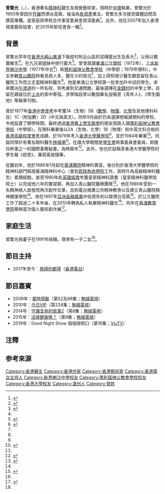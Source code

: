 {{Infobox person
| name          = 曾繁光<br>David Tsang Fan Kwong
| image         = 
| birth_date    = {{birth year and age|1959}}<ref name="星期天人物 告別青山醫院 屋邨開親子班 曾繁光：想教好家長細路">{{cite news | title=星期天人物 告別青山醫院 屋邨開親子班 曾繁光：想教好家長細路 | url=https://hk.appledaily.com/news/art/20100718/14252031 | format= | publisher=香港蘋果日報 | date=2010-07-18 | accessdate=2020-01-11 | quote= | archive-date=2020-01-11 | archive-url=https://web.archive.org/web/20200111090708/https://hk.appledaily.com/news/art/20100718/14252031 | dead-url=no }}</ref>
| birth_place   = {{HKG-1959}}
| death_date    = 
| death_place   = 
| nationality   = {{CHN-HKG}}
| ancestor      = [[河北省|河北省]][[滄州市|滄州市]][[青縣|青縣]]<ref name="就係鍾意裸－－曾繁光">{{cite web |url=https://arnoldii.wordpress.com/2009/03/18/10032/ |title=就係鍾意裸－－曾繁光 |last= |first= |date=2009-03-12 |website= |publisher=《壹周刊》992期 |access-date=2020-01-11 |quote= |archive-date=2020-01-11 |archive-url=https://web.archive.org/web/20200111090708/https://arnoldii.wordpress.com/2009/03/18/10032/ |dead-url=no }}</ref>
| other_names   = 
| education     = [[香港大學醫學院|香港大學醫學院]]內外全科醫學士
| alma_mater    = {{ubl|東涌公立學校<ref name="就係鍾意裸－－曾繁光" />|[[新界喇沙中學|新界喇沙中學]]<ref name="就係鍾意裸－－曾繁光" />|[[瑪利諾神父教會學校|瑪利諾神父教會學校]]（中學部）<ref>{{cite web |url=http://mfs1.edu.hk/news.php?id=123&show=37 |title=校友曾繁光醫生蒞臨母校分享讀書心得,並捐贈其著作給母校,現存於圖書館,歡迎借閱 |last= |first= |date=2002-11-26 |website= |publisher=瑪利諾神父教會學校 |access-date=2020-01-11 |quote= |archive-date=2021-10-02 |archive-url=https://web.archive.org/web/20211002011847/http://mfs1.edu.hk/news.php?id=123&show=37 |dead-url=no }}</ref>}}
| occupation    = 精神科醫生
| years_active  = 1984年至今
| children      = 大女：曾名翠<ref name="就係鍾意裸－－曾繁光" /><br>次子：曾祥翰<ref name="就係鍾意裸－－曾繁光" /><br>三女：曾名怡<ref name="就係鍾意裸－－曾繁光" />
| relatives     = 
| religion      =
}}

'''曾繁光'''（{{lang-en|David Tsang Fan Kwong}}，{{bd|1959年|}}），香港著名[[精神科|精神科]]醫生及視覺藝術家，現時於[[中環|中環]]執業。曾繁光於1993年曾因抄[[孖展|孖展]]而債台高築，後淪為[[負資產|負資產]]業主。曾繁光多次接受媒體訪問及撰寫專欄。是家庭與學校合作事宜委員會資深委員<ref>{{cite news | title=教育局委任家校會新一屆成員 | url=https://www.info.gov.hk/gia/general/200708/20/P200708200213.htm | format= | publisher=政府新聞處 | date=2007-08-20 | accessdate=2020-01-11 | quote= | archive-date=2019-09-02 | archive-url=https://web.archive.org/web/20190902160848/https://www.info.gov.hk/gia/general/200708/20/P200708200213.htm | dead-url=no }}</ref>。此外，他在2007年加入香港視覺藝術協會，於2015年卸任會長一職<ref>{{cite news | title=紅人熱事——協會畫廊周年慶典香港視藝回顧與前瞻 | url=https://hd.stheadline.com/news/columns/61/20140106/268232/%E5%B0%88%E6%AC%84-%E7%B4%85%E4%BA%BA%E7%86%B1%E4%BA%8B-%E5%8D%94%E6%9C%83%E7%95%AB%E5%BB%8A%E5%91%A8%E5%B9%B4%E6%85%B6%E5%85%B8%E9%A6%99%E6%B8%AF%E8%A6%96%E8%97%9D%E5%9B%9E%E9%A1%A7%E8%88%87%E5%89%8D%E7%9E%BB | format= | publisher=頭條日報 | date=2014-01-06 | accessdate=2020-01-17 | quote= | archive-date=2021-10-02 | archive-url=https://web.archive.org/web/20211002012011/https://hd.stheadline.com/news/columns/61/20140106/268232/%E5%B0%88%E6%AC%84-%E7%B4%85%E4%BA%BA%E7%86%B1%E4%BA%8B-%E5%8D%94%E6%9C%83%E7%95%AB%E5%BB%8A%E5%91%A8%E5%B9%B4%E6%85%B6%E5%85%B8%E9%A6%99%E6%B8%AF%E8%A6%96%E8%97%9D%E5%9B%9E%E9%A1%A7%E8%88%87%E5%89%8D%E7%9E%BB | dead-url=no }}</ref>。

==背景==
曾繁光早年在[[香港|香港]][[大嶼山|大嶼山]][[東涌_(香港)|東涌]]下嶺皮村附近山區的泥磚屋出生及長大<ref>{{cite news | title=醫生畫家曾繁光 | url=http://paper.wenweipo.com/2001/05/26/OT0105260002.htm | format= | publisher=香港文匯報 | date=2001-05-26 | accessdate=2020-01-11 | quote= | archive-date=2020-01-11 | archive-url=https://web.archive.org/web/20200111090705/http://paper.wenweipo.com/2001/05/26/OT0105260002.htm | dead-url=no }}</ref>{{noteTag|name=守下留情|關於曾繁光出生及長大地點和就讀小學名稱的資料出自香港電台第一台廣播節目《守下留情》於2020年1月13日播出的訪問。}}，父母以務農維生<ref name="就係鍾意裸－－曾繁光" />。在九兄弟姐妹中排行最大<ref name="曾繁光 出位精神醫 率性醫心疾">{{cite news | title=曾繁光 出位精神醫 率性醫心疾 | url=http://paper.wenweipo.com/2009/02/11/AZ0902110001.htm | format= | publisher=新闻集团 | date=2009-02-11 | accessdate=2020-01-11 | quote= | archive-date=2020-02-03 | archive-url=https://web.archive.org/web/20200203110231/http://paper.wenweipo.com/2009/02/11/AZ0902110001.htm | dead-url=no }}</ref>。曾曾就讀[[東涌公立學校|東涌公立學校]]{{noteTag|name=守下留情}}（1972年）、[[上水|上水]][[新界喇沙中學|新界喇沙中學]]（1977年中五<ref name="曾繁光LinkedIn檔案">{{cite web |url=http://archive.ph/Su7Gt |title=曾繁光LinkedIn檔案 |last= |first= |date= |website= |publisher=LinkedIn |access-date=2020-01-14 |quote= |archive-date=2020-01-13 |archive-url=https://archive.today/20200113124237/https://www.linkedin.com/in/fan-kwong-dr-tsang-9505b132/ }}</ref>）和[[瑪利諾神父教會學校|瑪利諾神父教會學校]]（中學部；1979年預科）。中五參觀[[青山醫院|青山醫院]]時看見病人多、醫生少的情況<ref name="曾繁光 出位精神醫 率性醫心疾" />，加上得知很少醫生願意留在青山醫院工作而立志當精神科醫生<ref name="就係鍾意裸－－曾繁光" />。他是東涌公立學校第一批參加升中試的學生{{noteTag|name=守下留情1|關於曾繁光就學、向報紙雜誌投稿和中學會考成績與去向的資料出自香港電台第一台廣播節目《守下留情》於2020年1月14日播出的訪問。}}。本來獲派[[牛津道|牛津道]]的一所名校，但考慮到交通問題，最後選擇在[[金錢村|金錢村]]的中學上學，且留在親戚位於[[上水|上水]]的家中寄宿{{noteTag|name=守下留情1}}。求學階段曾以數個筆名投稿至《青年人》、《學生園地》等報章刊物{{noteTag|name=守下留情1}}。

曾於1977年[[香港中學會考|香港中學會考]]中考獲1A（生物）5B（[[數學|數學]]、[[物理學|物理]]、[[化學|化學]]及其他理科科目）1C（附加數）2D（中文與英文）{{noteTag|name=守下留情1}}。同年9月由於仍未選擇想報讀預科的學校，令他延遲了開學時間{{noteTag|name=守下留情1}}。最終透過[[香港專上學生聯會|香港專上學生聯會]]的朋友搭路入讀[[瑪利諾神父教會學校|瑪利諾神父教會學校]]（中學部）{{noteTag|name=守下留情1}}。在預科畢業後以2A（生物、化學）1B（物理）和中英文科合格的[[香港高級程度會考|香港高級程度會考]]成績{{noteTag|name=守下留情2|關於曾繁光高考成績、大學動向和實習地點的資料出自香港電台第一台廣播節目《守下留情》於2020年1月15日播出的訪問。}}，於1979年考入[[香港大學醫學院|香港大學醫學院]]<ref name="曾繁光LinkedIn檔案" />，並於1984年畢業<ref>{{cite web |url=https://www.gld.gov.hk/egazette/pdf/20131733/s42013173330p1-4.pdf |title=D5595 2013年第33期憲報第4號特別副刊 |last= |first= |date=2013 |website= |publisher=香港特別行政區政府 |access-date=2020-01-11 |quote= |archive-date=2018-10-29 |archive-url=https://web.archive.org/web/20181029135803/https://www.gld.gov.hk/egazette/pdf/20131733/s42013173330p1-4.pdf |dead-url=no }}</ref>。同屆同學計有著名眼科醫生[[林順潮|林順潮]]<ref name="就係鍾意裸－－曾繁光" />。在讀大學期間是[[香港大學學生會|學生會]]時事委員會委員，即擔任幹事之一的國際事務秘書，為時兩年<ref>{{cite web |url=https://www.alumni.hku.hk/f/newsletter/482/cnews2013_spring.pdf |title=香港大學畢業生議會通訊 |last= |first= |date=2013 |website= |publisher=香港大學校友會 |access-date=2020-01-11 |quote= |archive-date=2020-01-11 |archive-url=https://web.archive.org/web/20200111090712/https://www.alumni.hku.hk/f/newsletter/482/cnews2013_spring.pdf |dead-url=no }}</ref>{{noteTag|name=守下留情2}}。此外，他也於投稿至香港大學醫學院的學生報《啟思》，兼寫客座隨筆{{noteTag|name=守下留情2}}。

從醫初年，他於1986年1月起在[[葵涌醫院|葵涌醫院]]精神科實習{{noteTag|name=守下留情2}}，後分別於香港大學醫學院的精神科部門與南葵涌精神科中心（會到[[荔枝角收押所|荔枝角收押所]]工作，其時升為高級精神科醫生）累積經驗{{noteTag|name=守下留情3|關於曾繁光於1986年起推廣公共精神教育過程和到不同地方實習的資料出自香港電台第一台廣播節目《守下留情》於2020年1月16日播出的訪問。}}。直至1990年赴[[英國|英國]][[倫敦|倫敦]]考獲皇家精神科證書（皇家精神科醫學院院士）以完成他六年的實習期，再加入青山醫院醫療團隊<ref>{{cite web |url=http://ubeat.com.cuhk.edu.hk/ubeat_past/970515/15mental.htm |title=第十五期《大學線》 別再歧視我！ 精神病康復者的心聲 |last= |first= |date=1997-5 |website= |publisher=香港中文大學 |access-date=2020-01-11 |quote= |archive-date=2020-01-11 |archive-url=https://web.archive.org/web/20200111090710/http://ubeat.com.cuhk.edu.hk/ubeat_past/970515/15mental.htm |dead-url=no }}</ref>。他在1986年受到一名精神病人啟發而再次創作文章，且到電台推廣公共精神教育以及建立青山醫院精神健康學院<ref name="就係鍾意裸－－曾繁光" />{{noteTag|name=守下留情3}}。他在1997年[[亞洲金融風暴|亞洲金融風暴]]中投資失利以致債台高築<ref>{{cite news | title=政情：曾繁光情迷藝術唔炒股 | url=http://orientaldaily.on.cc/cnt/news/20090824/00176_093.html | format= | publisher=東方日報 | date=2009-08-24 | accessdate=2020-01-11 | quote= | archive-date=2020-10-26 | archive-url=https://web.archive.org/web/20201026070537/http://orientaldaily.on.cc/cnt/news/20090824/00176_093.html | dead-url=no }}</ref>。於公立醫院工作了超過二十多年後，在2010年轉為私人執業精神科醫生<ref name="星期天人物 告別青山醫院 屋邨開親子班 曾繁光：想教好家長細路" />。同年在[[香港教育學院|香港教育學院]]舉辦首次個人藝術創作展<ref>{{cite web |url=https://www.alumni.eduhk.hk/enews/071nov2010/detail_1.html |title=香港教育學院校友電子報 教院舉辦曾繁光醫生首次個人創作展 |last= |first= |date=2010-11-17 |website= |publisher=香港教育學院 |access-date=2020-01-11 |quote= |archive-date=2020-01-11 |archive-url=https://web.archive.org/web/20200111090711/https://www.alumni.eduhk.hk/enews/071nov2010/detail_1.html |dead-url=no }}</ref>。

==家庭生活==
曾繁光與妻子在1991年結婚，現育有一子二女<ref name="就係鍾意裸－－曾繁光" />。

==節目主持==
* 2017年至今：[[我得你都得|我得你都得]]（[[香港電台|香港電台]]）

==節目嘉賓==
* 2009年：[[霎時感動|霎時感動]]（第52及88集；[[無綫電視|無綫電視]]）
* 2010年：[[今日VIP|今日VIP]]（第224集；[[無綫電視|無綫電視]]）
* 2014年：[[守護生命的故事2|守護生命的故事2]]（第8集；[[無綫電視|無綫電視]]）
* 2015年：[[活得健康嗎？|活得健康嗎？]]（第9集；[[無綫電視|無綫電視]]）
* 2019年：Good Night Show 個個得把口（第16集；[[ViuTV|ViuTV]]）

==注釋==
{{noteFoot}}

==参考來源==
{{reflist|2}}

[[Category:香港醫生|Category:香港醫生]]
[[Category:香港作家|Category:香港作家]]
[[Category:香港藝術家|Category:香港藝術家]]
[[Category:香港電台主持人|Category:香港電台主持人]]
[[Category:新界喇沙中學校友|Category:新界喇沙中學校友]]
[[Category:瑪利諾神父教會學校校友|Category:瑪利諾神父教會學校校友]]
[[Category:香港大學校友|Category:香港大學校友]]
[[Category:滄州人|Category:滄州人]]
[[Category:曾姓|Category:曾姓]]